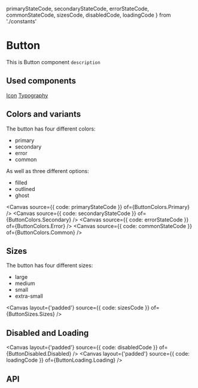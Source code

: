 
  primaryStateCode,
  secondaryStateCode,
  errorStateCode,
  commonStateCode,
  sizesCode,
  disabledCode,
  loadingCode
} from './constants'

<Meta
  title="Components/Molecules/Button"
  of={ButtonMeta}
/>

# Button

This is Button component `description`

<Primary />

## Used components

[Icon](/docs/components-atoms-icon--docs)
[Typography](/docs/components-atoms-typography--docs)

## Colors and variants

The button has four different colors:
- primary
- secondary
- error
- common

As well as three different options:
- filled
- outlined
- ghost

<Canvas source={{ code: primaryStateCode }} of={ButtonColors.Primary} />
<Canvas source={{ code: secondaryStateCode }} of={ButtonColors.Secondary} />
<Canvas source={{ code: errorStateCode }} of={ButtonColors.Error} />
<Canvas source={{ code: commonStateCode }} of={ButtonColors.Common} />

## Sizes

The button has four different sizes:
- large
- medium
- small
- extra-small

<Canvas layout={'padded'} source={{ code: sizesCode }} of={ButtonSizes.Sizes} />

## Disabled and Loading

<Canvas layout={'padded'} source={{ code: disabledCode }} of={ButtonDisabled.Disabled} />
<Canvas layout={'padded'} source={{ code: loadingCode }} of={ButtonLoading.Loading} />

## API

<ArgsTable />

